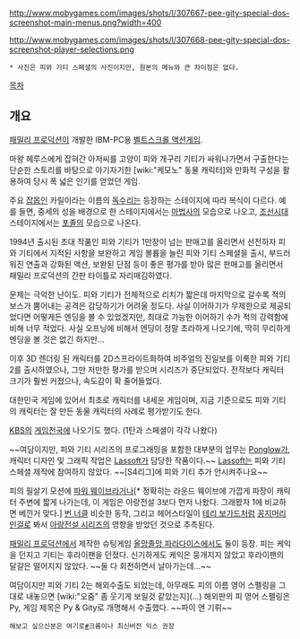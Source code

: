 {{{+1 Pee & Gity }}}

http://www.mobygames.com/images/shots/l/307667-pee-gity-special-dos-screenshot-main-menus.png?width=400

http://www.mobygames.com/images/shots/l/307668-pee-gity-special-dos-screenshot-player-selections.png

 * 사진은 피와 기티 스페셜의 사진이지만, 원본의 메뉴와 큰 차이점은 없다.

[[목차]]

== 개요 ==

[[패밀리 프로덕션]]이 개발한 IBM-PC용 [[벨트스크롤 액션게임]]. 

마왕 헤루스에게 잡혀간 아저씨를 고양이 피와 개구리 기티가 싸워나가면서 구출한다는 단순한 스토리를 바탕으로 아기자기한 [wiki:"케모노" 동물 캐릭터]와 만화적 구성을 활용하여 당시 폭 넓은 인기를 얻었던 게임.

주요 [[잡몹]]인 카릴이라는 이름의 [[독수리]]는 등장하는 스테이지에 따라 복식이 다르다. 예를 들면, 중세의 성을 배경으로 한 스테이지에서는 [[마법사]]의 모습으로 나오고, [[조선시대]] 스테이지에서는 [[포졸]]의 모습으로 나온다.

1994년 출시된 초대 작품인 피와 기티가 1만장이 넘는 판매고를 올리면서 선전하자 피와 기티에서 지적된 사항을 보완하고 게임 볼륨을 늘린 피와 기티 스페셜을 출시, 부드러워진 연출과 강화된 액션, 보완된 단점 등이 좋은 평가를 받아 많은 판매고를 올리면서 패밀리 프로덕션의 간판 타이틀로 자리매김하였다.

문제는 극악한 난이도. 피와 기티가 전체적으로 리치가 짧은데 마지막으로 갈수록 적의 보스가 뿜어내는 공격은 감당하기가 어려울 정도다. 사실 이어하기가 무제한으로 제공되었다면 어떻게든 엔딩을 볼 수 있었겠지만, 최대로 가능한 이어하기 수가 적의 강력함에 비해 너무 적었다. 사실 오프닝에 비해서 엔딩이 정말 초라하게 나오기에, 딱히 무리하게 엔딩을 볼 것은 없긴 하지만...

이후 3D 렌더링 된 캐릭터를 2D스프라이트화하여 비주얼의 진일보를 이룩한 피와 기티 2를 출시하였으나, 그만 저만한 평가를 받으며 시리즈가 중단되었다. 전작보다 캐릭터 크기가 훨씬 커졌으나, 속도감이 확 줄어들었다. 

대한민국 게임에 있어서 최초로 캐릭터를 내세운 게임이며, 지금 기준으로도 피와 기티의 캐릭터는 잘 만든 동물 캐릭터의 사례로 평가받기도 한다.

[[KBS]]의 [[게임천국]]에 나오기도 했다. (1탄과 스페셜이 각각 나왔다)

~~여담이지만, 피와 기티 시리즈의 프로그래밍을 포함한 대부분의 업무는 [[Ponglow]]가, 캐릭터 디자인 및 그래픽 작업은 [[Lassoft]]가 담당한 작품이다.~~ [[Lassoft]]는 피와 기티 스페셜 제작에 참여하지 않았다. ~~[S4리그]에 피와 기티 추가 안시켜주나요~~


피의 필살기 모션에 [[파워 웨이브]]라거나[* 정확히는 라운드 웨이브에 가깝게 파장이 캐릭터 주변에 짧게 나가는데, 이 게임은 아랑전설 3보다 먼저 나왔다. 그래봤자 1에 비교하면 베낀거 맞다.] [[번 너클]] 비슷한 동작, 그리고 헤어스타일이 [[테리 보가드]]처럼 [[꽁지머리]]인걸로 봐서 [[아랑전설 시리즈]]의 영향을 받았던 것으로 추측된다.

[[패밀리 프로덕션]]에서 제작한 슈팅게임 [[올망졸망 파라다이스]]에서도 둘이 등장. 피는 케익을 던지고 기티는 후라이팬을 던졌다. 신기하게도 케익은 뭉개지지 않았고 후라이팬의 달걀은 떨어지지 않았다. ~~둘 다 회전하면서 날아가는데...~~

여담이지만 피와 기티 2는 해외수출도 되었는데, 아무래도 피의 이름 영어 스펠링을 그대로 내놓으면 [wiki:"오줌" 좀 웃기게 보일것 같았는지](...) 해외판의 피 영어 스펠링은 Py, 게임 제목은 Py & Gity로 개명해서 수출했다. ~~파이 앤 기뤼~~ 
 해보고 싶으신분은 여기로[https://archive.org/details/msdos_Pee_and_Gity_Special_1994 #]크롬이나 최신버전 익스 권장
